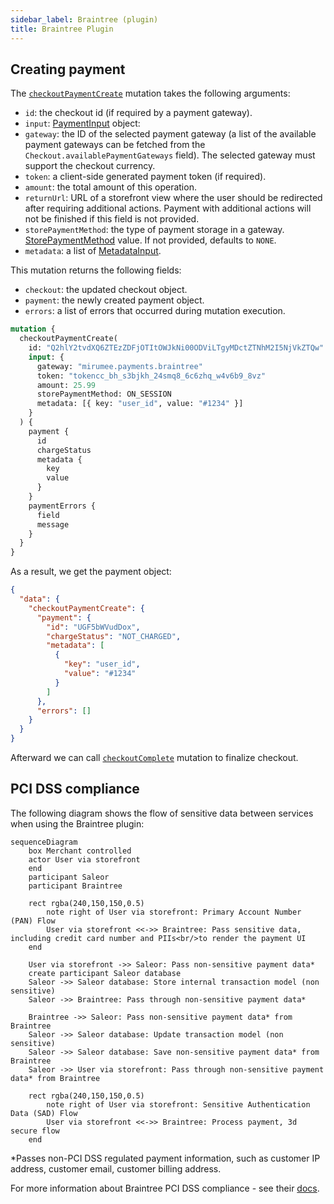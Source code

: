 ```yaml
---
sidebar_label: Braintree (plugin)
title: Braintree Plugin
---
```


## Creating payment

The [`checkoutPaymentCreate`](/api-reference/checkout/mutations/checkout-payment-create.mdx) mutation takes the following arguments:

- `id`: the checkout id (if required by a payment gateway).
- `input`: [PaymentInput](api-reference/payments/inputs/payment-input.mdx) object:
- `gateway`: the ID of the selected payment gateway (a list of the available payment gateways can be fetched from the `Checkout.availablePaymentGateways` field). The selected gateway must support the checkout currency.
- `token`: a client-side generated payment token (if required).
- `amount`: the total amount of this operation.
- `returnUrl`: URL of a storefront view where the user should be redirected after requiring additional actions. Payment with additional actions will not be finished if this field is not provided.
- `storePaymentMethod`: the type of payment storage in a gateway. [StorePaymentMethod](api-reference/payments/enums/store-payment-method-enum.mdx) value. If not provided, defaults to `NONE`.
- `metadata`: a list of [MetadataInput](api-reference/miscellaneous/inputs/metadata-input.mdx).

This mutation returns the following fields:

- `checkout`: the updated checkout object.
- `payment`: the newly created payment object.
- `errors`: a list of errors that occurred during mutation execution.

```graphql {2-15}
mutation {
  checkoutPaymentCreate(
    id: "Q2hlY2tvdXQ6ZTEzZDFjOTItOWJkNi00ODViLTgyMDctZTNhM2I5NjVkZTQw"
    input: {
      gateway: "mirumee.payments.braintree"
      token: "tokencc_bh_s3bjkh_24smq8_6c6zhq_w4v6b9_8vz"
      amount: 25.99
      storePaymentMethod: ON_SESSION
      metadata: [{ key: "user_id", value: "#1234" }]
    }
  ) {
    payment {
      id
      chargeStatus
      metadata {
        key
        value
      }
    }
    paymentErrors {
      field
      message
    }
  }
}
```

As a result, we get the payment object:

```json
{
  "data": {
    "checkoutPaymentCreate": {
      "payment": {
        "id": "UGF5bWVudDox",
        "chargeStatus": "NOT_CHARGED",
        "metadata": [
          {
            "key": "user_id",
            "value": "#1234"
          }
        ]
      },
      "errors": []
    }
  }
}
```

Afterward we can call [`checkoutComplete`](/api-reference/checkout/mutations/checkout-complete.mdx) mutation to finalize checkout.

## PCI DSS compliance

The following diagram shows the flow of sensitive data between services when using the Braintree plugin:

```mermaid
sequenceDiagram
    box Merchant controlled
    actor User via storefront
    end
    participant Saleor
    participant Braintree

    rect rgba(240,150,150,0.5)
        note right of User via storefront: Primary Account Number (PAN) Flow
        User via storefront <<->> Braintree: Pass sensitive data, including credit card number and PIIs<br/>to render the payment UI
    end

    User via storefront ->> Saleor: Pass non-sensitive payment data*
    create participant Saleor database
    Saleor ->> Saleor database: Store internal transaction model (non sensitive)
    Saleor ->> Braintree: Pass through non-sensitive payment data*

    Braintree ->> Saleor: Pass non-sensitive payment data* from Braintree
    Saleor ->> Saleor database: Update transaction model (non sensitive)
    Saleor ->> Saleor database: Save non-sensitive payment data* from Braintree
    Saleor ->> User via storefront: Pass through non-sensitive payment data* from Braintree

    rect rgba(240,150,150,0.5)
        note right of User via storefront: Sensitive Authentication Data (SAD) Flow
        User via storefront <<->> Braintree: Process payment, 3d secure flow
    end
  ```


*Passes non-PCI DSS regulated payment information, such as customer IP address, customer email, customer billing address.

For more information about Braintree PCI DSS compliance - see their [docs](https://developer.paypal.com/braintree/articles/risk-and-security/compliance/pci-compliance).
